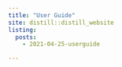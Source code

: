 ```yaml
---
title: "User Guide"
site: distill::distill_website
listing: 
  posts:
    - 2021-04-25-userguide

---
```


